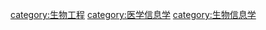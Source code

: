 {{catmore|生物医学信息学}}
[[category:生物工程|category:生物工程]]
[[category:医学信息学|category:医学信息学]]
[[category:生物信息学|category:生物信息学]]